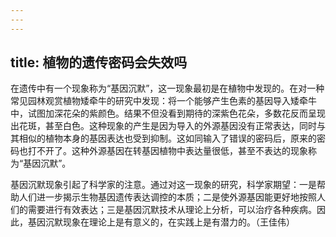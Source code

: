```yaml
---
---
---
```

title: 植物的遗传密码会失效吗
---




在遗传中有一个现象称为“基因沉默”，这一现象最初是在植物中发现的。在对一种常见园林观赏植物矮牵牛的研究中发现：将一个能够产生色素的基因导入矮牵牛中，试图加深花朵的紫颜色。结果不但没看到期待的深紫色花朵，多数花反而呈现出花斑，甚至白色。这种现象的产生是因为导入的外源基因没有正常表达，同时与其相似的植物本身的基因表达也受到抑制。这如同输入了错误的密码后，原来的密码也打不开了。这种外源基因在转基因植物中表达量很低，甚至不表达的现象称为“基因沉默”。

基因沉默现象引起了科学家的注意。通过对这一现象的研究，科学家期望：一是帮助人们进一步揭示生物基因遗传表达调控的本质；二是使外源基因能更好地按照人们的需要进行有效表达；三是基因沉默技术从理论上分析，可以治疗各种疾病。因此，基因沉默现象在理论上是有意义的，在实践上是有潜力的。（王佳伟）